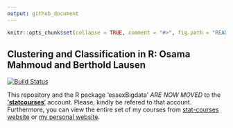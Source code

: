 ```yaml
---
output: github_document
---
```

<!-- README.md is generated from README.Rmd. Please edit that file -->

```r
knitr::opts_chunk$set(collapse = TRUE, comment = "#>", fig.path = "README-")
```

## Clustering and Classification in R: Osama Mahmoud and Berthold Lausen
[![Build Status](https://travis-ci.org/Osmahmoud/essexBigdata.svg?branch=master)](https://travis-ci.org/Osmahmoud/essexBigdata)

This repository and the R package 'essexBigdata' *ARE NOW MOVED* to the ['**statcourses**'](https://github.com/statcourses) account. Please, kindly be refered to that account. Furthermore, you can view the entire set of my courses from [stat-courses website](https://statcourses.github.io/) or [my personal website](www.osmahmoud.com/R-courses/).